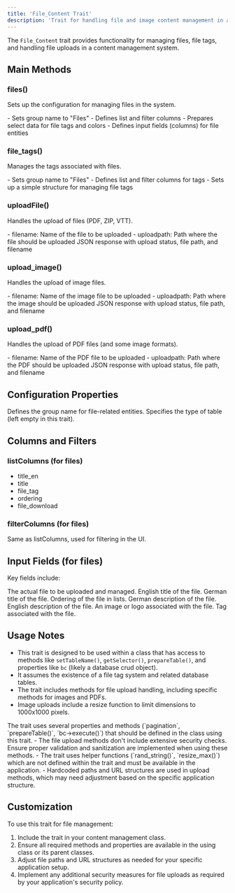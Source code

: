 ```yaml
---
title: 'File_Content Trait'
description: 'Trait for handling file and image content management in a PHP application'
---
```


The `File_Content` trait provides functionality for managing files, file tags, and handling file uploads in a content management system.

## Main Methods

### files()

Sets up the configuration for managing files in the system.

<ResponseField name="Key Actions">
  - Sets group name to "Files"
  - Defines list and filter columns
  - Prepares select data for file tags and colors
  - Defines input fields (columns) for file entities
</ResponseField>

### file_tags()

Manages the tags associated with files.

<ResponseField name="Key Actions">
  - Sets group name to "Files"
  - Defines list and filter columns for tags
  - Sets up a simple structure for managing file tags
</ResponseField>

### uploadFile()

Handles the upload of files (PDF, ZIP, VTT).

<ResponseField name="Parameters" type="POST data">
  - filename: Name of the file to be uploaded
  - uploadpath: Path where the file should be uploaded
</ResponseField>

<ResponseField name="Returns">
  JSON response with upload status, file path, and filename
</ResponseField>

### upload_image()

Handles the upload of image files.

<ResponseField name="Parameters" type="POST data">
  - filename: Name of the image file to be uploaded
  - uploadpath: Path where the image should be uploaded
</ResponseField>

<ResponseField name="Returns">
  JSON response with upload status, file path, and filename
</ResponseField>

### upload_pdf()

Handles the upload of PDF files (and some image formats).

<ResponseField name="Parameters" type="POST data">
  - filename: Name of the PDF file to be uploaded
  - uploadpath: Path where the PDF should be uploaded
</ResponseField>

<ResponseField name="Returns">
  JSON response with upload status, file path, and filename
</ResponseField>

## Configuration Properties

<ResponseField name="groupName" type="string" default="Files">
  Defines the group name for file-related entities.
</ResponseField>

<ResponseField name="typeOfTable" type="string" default="">
  Specifies the type of table (left empty in this trait).
</ResponseField>

## Columns and Filters

### listColumns (for files)

- title_en
- title
- file_tag
- ordering
- file_download

### filterColumns (for files)

Same as listColumns, used for filtering in the UI.

## Input Fields (for files)

Key fields include:

<ResponseField name="file_download" type="file">
  The actual file to be uploaded and managed.
</ResponseField>

<ResponseField name="title_en" type="text">
  English title of the file.
</ResponseField>

<ResponseField name="title" type="text">
  German title of the file.
</ResponseField>

<ResponseField name="ordering" type="text">
  Ordering of the file in lists.
</ResponseField>

<ResponseField name="description" type="ckeditor">
  German description of the file.
</ResponseField>

<ResponseField name="description_en" type="ckeditor">
  English description of the file.
</ResponseField>

<ResponseField name="image" type="image">
  An image or logo associated with the file.
</ResponseField>

<ResponseField name="file_tag" type="select">
  Tag associated with the file.
</ResponseField>

## Usage Notes

- This trait is designed to be used within a class that has access to methods like `setTableName()`, `getSelector()`, `prepareTable()`, and properties like `bc` (likely a database crud object).
- It assumes the existence of a file tag system and related database tables.
- The trait includes methods for file upload handling, including specific methods for images and PDFs.
- Image uploads include a resize function to limit dimensions to 1000x1000 pixels.

<Note>
The trait uses several properties and methods (`pagination`, `prepareTable()`, `bc->execute()`) that should be defined in the class using this trait.
</Note>

<Warning>
- The file upload methods don't include extensive security checks. Ensure proper validation and sanitization are implemented when using these methods.
- The trait uses helper functions (`rand_string()`, `resize_max()`) which are not defined within the trait and must be available in the application.
- Hardcoded paths and URL structures are used in upload methods, which may need adjustment based on the specific application structure.
</Warning>

## Customization

To use this trait for file management:
1. Include the trait in your content management class.
2. Ensure all required methods and properties are available in the using class or its parent classes.
3. Adjust file paths and URL structures as needed for your specific application setup.
4. Implement any additional security measures for file uploads as required by your application's security policy.